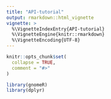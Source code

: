 ```yaml
---
title: "API-tutorial"
output: rmarkdown::html_vignette
vignette: >
  %\VignetteIndexEntry{API-tutorial}
  %\VignetteEngine{knitr::rmarkdown}
  %\VignetteEncoding{UTF-8}
---
```


```r
knitr::opts_chunk$set(
  collapse = TRUE,
  comment = "#>"
)
```

```r
library(gnomeR)
library(dplyr)
```

<!-- # Setting up the API -->

<!-- In order to download the data from CbioPortal, one must first require a token from the website [CbioPortal](https://cbiologin.mskcc.org/) wich will prompt a login page with your MSKCC credentials. Then navigate to "Web API" in the top bar menu, following this simply download a token and copy it after running the following command in R: -->


<!-- ```{r,eval=F} -->
<!-- usethis::edit_r_environ() -->
<!-- ``` -->

<!-- And pasting the token you were given in the .Renviron file that was created and saving after pasting your token. -->

<!-- ```{r,eval = F} -->
<!-- CBIOPORTAL_TOKEN = 'YOUR_TOKEN' -->
<!-- ``` -->

<!-- You can test your connection using: -->

<!-- ```{r, eval = F} -->
<!-- get_cbioportal_token() -->
<!-- ``` -->

<!-- # Datasets -->

<!-- There exist multiple datasets available in cbioPortal, and are available through our API: -->

<!-- - IMPACT (integrated mutation profiling of actionable cancer targets) dataset, which consist of multiple targeted panels on which all new MSKCC patients are sequencing. -->
<!-- - TCGA (the cancer genomic atlas) dataset, which consist of a completed pan-cancer study of full exon sequencing. -->

<!-- The `get_genetics()` function let's the user download the mutation, fusion and copy-number alterations data in a Mutation Annotation Format (MAF) file for either the sample DMPID provided or a specific study. It takes the following arguments: -->

<!-- - sample_ids: A character vector of sample ids from either IMPACT or TCGA -->
<!-- - sample_list_id: A character vector naming a pre-specified list of samples (e.g. `"mskimpact_Colorectal_Cancer"`) -->
<!-- - genes: A list of genes to query. Default is all impact genes (recommended). A complete list of IDs can be found in the `impact_gene_info` dataset. -->
<!-- - database: A character string of the database to be used. Options are "msk_impact" or "tcga", default is "msk_impact". -->
<!-- - mutations: Boolean specifying if mutation data should be fected. Default is TRUE. -->
<!-- - fusions: Boolean specifying if fusion data should be fected. Default is TRUE. -->
<!-- - cna: Boolean specifying if cna data should be fected. Default is TRUE. -->

<!-- This function returns either a MAF file or a copy-number alterations summary file, or both (`mut` and/or `cna`). -->

<!-- ## IMPACT database -->

<!-- In this section we show how to retrieve IMPACT genomic data for a single IMPACT sample, this can be easily extended to multiple patients or a complete study. -->

<!-- ### Mutations -->

<!-- ```{r,message=F} -->
<!-- df.mut <- get_genetics("P-0000062-T01-IM3",database = "msk_impact", -->
<!--                        mutations = TRUE, fusions = FALSE, cna = FALSE) -->
<!-- df.mut -->
<!-- ``` -->

<!-- ### Adding Fusions -->

<!-- ```{r,message=F} -->
<!-- df.fus <- get_genetics("P-0000062-T01-IM3",database = "msk_impact", -->
<!--                        mutations = TRUE, fusions = FALSE, cna = FALSE) -->
<!-- df.fus -->
<!-- ``` -->

<!-- ### Copy-number alterations -->

<!-- ```{r,message=F} -->
<!-- df.cna <- get_genetics("P-0000062-T01-IM3",database = "msk_impact", -->
<!--                        mutations = FALSE, fusions = FALSE, cna = TRUE) -->
<!-- df.cna -->
<!-- ``` -->

<!-- ### All together -->

<!-- In gnomeR we provide a wrapper function that enables the  -->

<!-- ```{r,message=F} -->
<!-- df.gen <- get_genetics("P-0000062-T01-IM3",database = "msk_impact", -->
<!--                        mutations = TRUE, fusions = TRUE, cna = TRUE) -->
<!-- df.gen -->
<!-- ``` -->

<!-- ### By study -->

<!-- We show here an example to retrieve all the samples in a study. A complete list of these studies can be found on the CbioPortal website. -->
<!-- Not working yet. -->
<!-- ```{r} -->
<!-- # df.gen <- get_genetics(sample_list_id = "mskimpact_Colorectal_Cancer",database = "msk_impact", -->
<!-- #                        mutations = TRUE, fusions = TRUE, cna = TRUE) -->
<!-- ``` -->


<!-- ## TCGA database -->

<!-- Even though cBioPortal mainly focuses on IMPACT data, other genomic studies are also available on it. Particurlarly the [The Cancer Genome Atlas](https://www.cancer.gov/about-nci/organization/ccg/research/structural-genomics/tcga) (TCGA) database, which whole-exome sequenced large cohorts of 33 different cancer sites. Additionally to having access to mutational and copy number alteration data, cBioPortal also grants us access to other data types such as RNA-seq or RPPMs. In this section we will show how the user can use the API to retrieve this data. Note that the list of samples, cancer sites and genes available in `tcga_samples` and `tcga_genes` respectively. -->

<!-- ### Mutations -->

<!-- Similarly to the examples shown above for IMPACT, to retrieve the TCGA mutational data the user should set the arguments `mutations` to TRUE and `database` to "tcga": -->

<!-- ```{r} -->
<!-- df <- get_genetics(sample_ids =  c("TCGA-17-Z023-01","TCGA-02-0003-01","TCGA-02-0055-01"), -->
<!--              mutations = TRUE,fusions = FALSE, cna = FALSE, -->
<!--              database = "tcga") -->
<!-- df$mut -->
<!-- ``` -->

<!-- ### Fusions -->

<!-- ```{r} -->
<!-- df <- get_genetics(sample_ids = as.character(tcga_samples$patient_id[!is.na(tcga_samples$Cancer_Code)][1:100]), -->
<!--                    mutations = TRUE,fusions = TRUE, cna = FALSE, -->
<!--                    database = "tcga") -->
<!-- df$mut %>%  -->
<!--   filter(Variant_Classification == "Fusion") -->
<!-- ``` -->

<!-- ### CNA -->

<!-- ```{r} -->
<!-- df <- get_genetics(sample_ids =  c("TCGA-17-Z023-01","TCGA-02-0003-01","TCGA-02-0055-01"), -->
<!--              mutations = FALSE,fusions = FALSE, cna = TRUE, -->
<!--              database = "tcga") -->
<!-- df$cna -->
<!-- ``` -->
